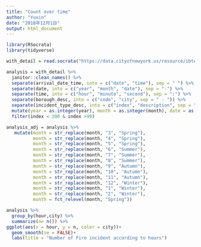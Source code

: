 ```yaml
---
title: "Count over time"
author: "Yuxin"
date: "2018年12月1日"
output: html_document
---
```


```r
library(RSocrata)
library(tidyverse)

```


```r
with_detail = read.socrata("https://data.cityofnewyork.us/resource/ibte-hq4u.csv")
```

```r
analysis = with_detail %>%
  janitor::clean_names() %>%
  separate(arrival_date_time, into = c("date", "time"), sep = " ") %>%
  separate(date, into = c("year", "month", "date"), sep = "-") %>%
  separate(time, into = c("hour", "minute", "second"), sep = ":") %>%
  separate(borough_desc, into = c("code", "city", sep = " - ")) %>%
  separate(incident_type_desc, into = c("index", "description", sep = " - ")) %>%
  mutate(year = as.integer(year), month = as.integer(month), date = as.integer(date), hour = as.integer(hour), minute = as.integer(minute), second = as.integer(second), index = as.integer(index)) %>%
  filter(index < 200 & index >99)
```

```r
analysis_adj = analysis %>%
   mutate(month = str_replace(month, "3", "Spring"),
          month = str_replace(month, "4", "Spring"),
          month = str_replace(month, "5", "Spring"),
          month = str_replace(month, "6", "Summer"),
          month = str_replace(month, "7", "Summer"),
          month = str_replace(month, "8", "Summer"),
          month = str_replace(month, "9", "Autumn"),
          month = str_replace(month, "10", "Autumn"),
          month = str_replace(month, "11", "Autumn"),
          month = str_replace(month, "12", "Winter"),
          month = str_replace(month, "1", "Winter"),
          month = str_replace(month, "2", "Winter"),
          month = fct_relevel(month, "Spring"))
```

```r
analysis %>%
  group_by(hour,city) %>%
  summarize(n= n()) %>%
ggplot(aes(x = hour, y = n, color = city))+
  geom_smooth(se = FALSE)+
  labs(title = "Number of Fire incident according to hours")
```
